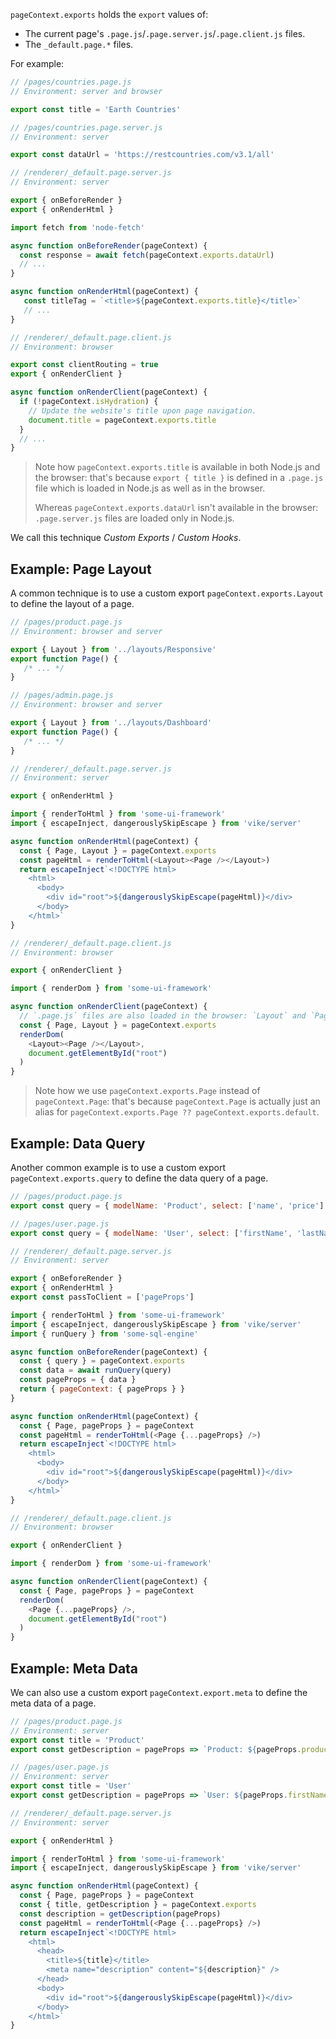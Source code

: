 `pageContext.exports` holds the `export` values of:
 - The current page's `.page.js`/`.page.server.js`/`.page.client.js` files.
 - The `_default.page.*` files.

For example:

```js
// /pages/countries.page.js
// Environment: server and browser

export const title = 'Earth Countries'
```

```js
// /pages/countries.page.server.js
// Environment: server

export const dataUrl = 'https://restcountries.com/v3.1/all'
```

```js
// /renderer/_default.page.server.js
// Environment: server

export { onBeforeRender }
export { onRenderHtml }

import fetch from 'node-fetch'

async function onBeforeRender(pageContext) {
  const response = await fetch(pageContext.exports.dataUrl)
  // ...
}

async function onRenderHtml(pageContext) {
   const titleTag = `<title>${pageContext.exports.title}</title>`
   // ...
}
```

```js
// /renderer/_default.page.client.js
// Environment: browser

export const clientRouting = true
export { onRenderClient }

async function onRenderClient(pageContext) {
  if (!pageContext.isHydration) {
    // Update the website's title upon page navigation.
    document.title = pageContext.exports.title
  }
  // ...
}
```

> Note how `pageContext.exports.title` is available in both Node.js and the browser: that's because `export { title }` is defined in a `.page.js` file which is loaded in Node.js as well as in the browser.
>
> Whereas `pageContext.exports.dataUrl` isn't available in the browser: `.page.server.js` files are loaded only in Node.js.

We call this technique *Custom Exports* / *Custom Hooks*.


## Example: Page Layout

A common technique is to use a custom export `pageContext.exports.Layout` to define the layout of a page.

```js
// /pages/product.page.js
// Environment: browser and server

export { Layout } from '../layouts/Responsive'
export function Page() {
   /* ... */
}
```

```js
// /pages/admin.page.js
// Environment: browser and server

export { Layout } from '../layouts/Dashboard'
export function Page() {
   /* ... */
}
```

```js
// /renderer/_default.page.server.js
// Environment: server

export { onRenderHtml }

import { renderToHtml } from 'some-ui-framework'
import { escapeInject, dangerouslySkipEscape } from 'vike/server'

async function onRenderHtml(pageContext) {
  const { Page, Layout } = pageContext.exports
  const pageHtml = renderToHtml(<Layout><Page /></Layout>)
  return escapeInject`<!DOCTYPE html>
    <html>
      <body>
        <div id="root">${dangerouslySkipEscape(pageHtml)}</div>
      </body>
    </html>`
}
```

```js
// /renderer/_default.page.client.js
// Environment: browser

export { onRenderClient }

import { renderDom } from 'some-ui-framework'

async function onRenderClient(pageContext) {
  // `.page.js` files are also loaded in the browser: `Layout` and `Page` are also available here
  const { Page, Layout } = pageContext.exports
  renderDom(
    <Layout><Page /></Layout>,
    document.getElementById("root")
  )
}
```

> Note how we use `pageContext.exports.Page` instead of `pageContext.Page`: that's because `pageContext.Page` is actually just an alias for `pageContext.exports.Page ?? pageContext.exports.default`.


## Example: Data Query

Another common example is to use a custom export `pageContext.exports.query` to define the data query of a page.

```js
// /pages/product.page.js
export const query = { modelName: 'Product', select: ['name', 'price'] }
```

```js
// /pages/user.page.js
export const query = { modelName: 'User', select: ['firstName', 'lastName'] }
```

```js
// /renderer/_default.page.server.js
// Environment: server

export { onBeforeRender }
export { onRenderHtml }
export const passToClient = ['pageProps']

import { renderToHtml } from 'some-ui-framework'
import { escapeInject, dangerouslySkipEscape } from 'vike/server'
import { runQuery } from 'some-sql-engine'

async function onBeforeRender(pageContext) {
  const { query } = pageContext.exports
  const data = await runQuery(query)
  const pageProps = { data }
  return { pageContext: { pageProps } }
}

async function onRenderHtml(pageContext) {
  const { Page, pageProps } = pageContext
  const pageHtml = renderToHtml(<Page {...pageProps} />)
  return escapeInject`<!DOCTYPE html>
    <html>
      <body>
        <div id="root">${dangerouslySkipEscape(pageHtml)}</div>
      </body>
    </html>`
}
```

```js
// /renderer/_default.page.client.js
// Environment: browser

export { onRenderClient }

import { renderDom } from 'some-ui-framework'

async function onRenderClient(pageContext) {
  const { Page, pageProps } = pageContext
  renderDom(
    <Page {...pageProps} />,
    document.getElementById("root")
  )
}
```

## Example: Meta Data

We can also use a custom export `pageContext.export.meta` to define the meta data of a page.

```js
// /pages/product.page.js
// Environment: server
export const title = 'Product'
export const getDescription = pageProps => `Product: ${pageProps.productName}`
```

```js
// /pages/user.page.js
// Environment: server
export const title = 'User'
export const getDescription = pageProps => `User: ${pageProps.firstName} ${pageProps.lastName}`
```

```js
// /renderer/_default.page.server.js
// Environment: server

export { onRenderHtml }

import { renderToHtml } from 'some-ui-framework'
import { escapeInject, dangerouslySkipEscape } from 'vike/server'

async function onRenderHtml(pageContext) {
  const { Page, pageProps } = pageContext
  const { title, getDescription } = pageContext.exports
  const description = getDescription(pageProps)
  const pageHtml = renderToHtml(<Page {...pageProps} />)
  return escapeInject`<!DOCTYPE html>
    <html>
      <head>
        <title>${title}</title>
        <meta name="description" content="${description}" />
      </head>
      <body>
        <div id="root">${dangerouslySkipEscape(pageHtml)}</div>
      </body>
    </html>`
}
```
